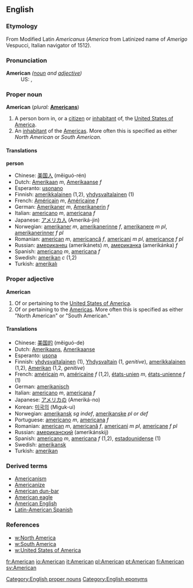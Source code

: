 ==English==
[[Category:English proper nouns]]
===Etymology===
From Modified Latin ''Americanus'' (''America'' from Latinized name of [[Category:English eponyms]] ''Amerigo'' Vespucci, Italian navigator of 1512).

===Pronunciation===
;'''American''' ''([[noun]] and [[adjective]])''
:US: {{SAMPA|/@"mEr@k@n/}}, {{IPA|/&#601;'m&#603;r&#601;k&#601;n/}}

===Proper noun===
'''American'''  (''plural:'' '''[[Americans]]''')
# A person born in, or a [[citizen]] or [[inhabitant]] of, the [[United States of America]].
# An [[inhabitant]] of the [[America]]s. More often this is specified as either ''North American'' or ''South American.''

==== Translations ====
'''person'''

*Chinese: [[美国人]] (měiguó-rén)
*Dutch: [[Amerikaan]] ''m'', [[Amerikaanse]] ''f''
*Esperanto: [[usonano]]
*Finnish: [[amerikkalainen]] (1,2), [[yhdysvaltalainen]] (1)
*French: [[Américain]] ''m'', [[Américaine]] ''f''
*German: [[Amerikaner]] ''m'', [[Amerikanerin]] ''f''
*Italian: [[americano]] ''m'', [[americana#Italian|americana]] ''f''
*Japanese: [[アメリカ人]] (Ameriká-jin)
*Norwegian: [[amerikaner]] ''m'', [[amerikanerinne]] ''f'', [[amerikanere]] ''m pl'', [[amerikanerinner]] ''f pl''
*Romanian: [[american]] ''m'', [[americancă]] ''f'', [[americani]] ''m pl'', [[americance]] ''f pl''
*Russian: [[американец]] (amerikánets) ''m'', [[американка]] (amerikánka) ''f''
*Spanish: [[americano]] ''m'', [[americana#Spanish|americana]] ''f''
*Swedish: [[amerikan]] ''c'' (1,2)
*Turkish: [[amerikalı]]

===Proper adjective===
'''American'''
# Of or pertaining to the [[United States of America]].
# Of or pertaining to the [[America]]s. More often this is specified as either "North American" or "South American."

==== Translations ====
*Chinese: [[美国]][[的]] (měiguó-de)
*Dutch: [[Amerikaans]], [[Amerikaanse]]
*Esperanto: [[usona]]
*Finnish: [[yhdysvaltalainen]] (1), [[Yhdysvallat|Yhdysvaltain]] (1, ''genitive''), [[amerikkalainen]] (1,2), [[Amerikka|Amerikan]] (1,2, ''genitive'')
*French: [[américain]] ''m'', [[américaine]] ''f'' (1,2), [[états-unien]] ''m'', [[états-unienne]] ''f'' (1)
*German: [[amerikanisch]]
*Italian: [[americano]] ''m'', [[americana]] ''f''
*Japanese: [[アメリカ]][[の]] (Ameriká-no)
*Korean: [[미국]][[의]] (Miguk-ui)
*Norwegian: [[amerikansk]] ''sg indef'', [[amerikanske]] ''pl or def''
*Portuguese: [[americano]] ''m'', [[americana]] ''f''
*Romanian: [[american]] ''m'', [[americană]] ''f'', [[americani]] ''m pl'', [[americane]] ''f pl''
*Russian: [[американский]] (amerikánskij)
*Spanish: [[americano]] ''m'', [[americana]] ''f'' (1,2), [[estadounidense]] (1)
*Swedish: [[amerikansk]]
*Turkish: [[amerikan]]

===Derived terms===
*[[Americanism]]
*[[Americanize]]
*[[American dun-bar]]
*[[American eagle]]
*[[American English]]
*[[Latin-American Spanish]]

=== References ===
*[[w:North America]]
*[[w:South America]]
*[[w:United States of America]]

[[fr:American]]
[[io:American]]
[[it:American]]
[[pl:American]]
[[pt:American]]
[[fi:American]]
[[sv:American]]
